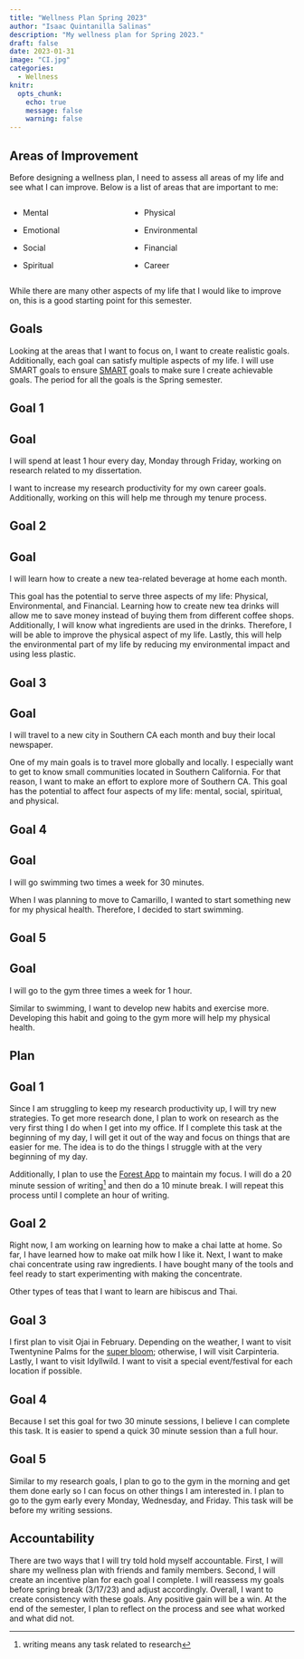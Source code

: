 ```yaml
---
title: "Wellness Plan Spring 2023"
author: "Isaac Quintanilla Salinas"
description: "My wellness plan for Spring 2023."
draft: false
date: 2023-01-31
image: "CI.jpg"
categories: 
  - Wellness
knitr:
  opts_chunk: 
    echo: true
    message: false
    warning: false
---
```


## Areas of Improvement

Before designing a wellness plan, I need to assess all areas of my life and see what I can improve. Below is a list of areas that are important to me:

::: columns
::: {.column width="40%"}
-   Mental

-   Emotional

-   Social

-   Spiritual
:::

::: {.column width="60%"}
-   Physical

-   Environmental

-   Financial

-   Career
:::
:::

While there are many other aspects of my life that I would like to improve on, this is a good starting point for this semester.

## Goals

Looking at the areas that I want to focus on, I want to create realistic goals. Additionally, each goal can satisfy multiple aspects of my life. I will use SMART goals to ensure [SMART](https://www.ucop.edu/local-human-resources/_files/performance-appraisal/How%20to%20write%20SMART%20Goals%20v2.pdf) goals to make sure I create achievable goals. The period for all the goals is the Spring semester.

::: panel-tabset
## Goal 1

::: {.callout-note icon="false"}
## Goal

I will spend at least 1 hour every day, Monday through Friday, working on research related to my dissertation.
:::

I want to increase my research productivity for my own career goals. Additionally, working on this will help me through my tenure process.

## Goal 2

::: {.callout-note icon="false"}
## Goal

I will learn how to create a new tea-related beverage at home each month.
:::

This goal has the potential to serve three aspects of my life: Physical, Environmental, and Financial. Learning how to create new tea drinks will allow me to save money instead of buying them from different coffee shops. Additionally, I will know what ingredients are used in the drinks. Therefore, I will be able to improve the physical aspect of my life. Lastly, this will help the environmental part of my life by reducing my environmental impact and using less plastic.

## Goal 3

::: {.callout-note icon="false"}
## Goal

I will travel to a new city in Southern CA each month and buy their local newspaper.
:::

One of my main goals is to travel more globally and locally. I especially want to get to know small communities located in Southern California. For that reason, I want to make an effort to explore more of Southern CA. This goal has the potential to affect four aspects of my life: mental, social, spiritual, and physical.

## Goal 4

::: {.callout-note icon="false"}
## Goal

I will go swimming two times a week for 30 minutes.
:::

When I was planning to move to Camarillo, I wanted to start something new for my physical health. Therefore, I decided to start swimming.

## Goal 5

::: {.callout-note icon="false"}
## Goal

I will go to the gym three times a week for 1 hour.
:::

Similar to swimming, I want to develop new habits and exercise more. Developing this habit and going to the gym more will help my physical health.
:::

## Plan

::: panel-tabset
## Goal 1

Since I am struggling to keep my research productivity up, I will try new strategies. To get more research done, I plan to work on research as the very first thing I do when I get into my office. If I complete this task at the beginning of my day, I will get it out of the way and focus on things that are easier for me. The idea is to do the things I struggle with at the very beginning of my day.

Additionally, I plan to use the [Forest App](https://www.forestapp.cc/) to maintain my focus. I will do a 20 minute session of writing[^1] and then do a 10 minute break. I will repeat this process until I complete an hour of writing.

## Goal 2

Right now, I am working on learning how to make a chai latte at home. So far, I have learned how to make oat milk how I like it. Next, I want to make chai concentrate using raw ingredients. I have bought many of the tools and feel ready to start experimenting with making the concentrate.

Other types of teas that I want to learn are hibiscus and Thai.

## Goal 3

I first plan to visit Ojai in February. Depending on the weather, I want to visit Twentynine Palms for the [super bloom](https://sandiegoexplorer.com/california-wildflowers-california-superbloom/); otherwise, I will visit Carpinteria. Lastly, I want to visit Idyllwild. I want to visit a special event/festival for each location if possible.

## Goal 4

Because I set this goal for two 30 minute sessions, I believe I can complete this task. It is easier to spend a quick 30 minute session than a full hour.

## Goal 5

Similar to my research goals, I plan to go to the gym in the morning and get them done early so I can focus on other things I am interested in. I plan to go to the gym early every Monday, Wednesday, and Friday. This task will be before my writing sessions.
:::

[^1]: writing means any task related to research

## Accountability

There are two ways that I will try told hold myself accountable. First, I will share my wellness plan with friends and family members. Second, I will create an incentive plan for each goal I complete. I will reassess my goals before spring break (3/17/23) and adjust accordingly. Overall, I want to create consistency with these goals. Any positive gain will be a win. At the end of the semester, I plan to reflect on the process and see what worked and what did not.
